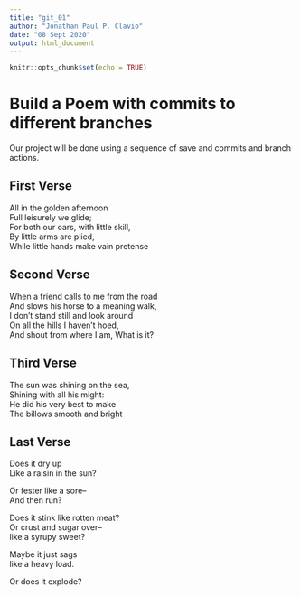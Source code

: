 ```yaml
---
title: "git_01"
author: "Jonathan Paul P. Clavio"
date: "08 Sept 2020"
output: html_document
---
```


```r
knitr::opts_chunk$set(echo = TRUE)
```
# Build a Poem with commits to different branches
Our project will be done using a sequence of save and commits and branch actions.
<!-- Do not modify or change any text in "!--" bracketed areas such as this --- these are instructions to
you, if you change any of this the git program will notice it and compromise your git merging strategy !-->

## First Verse 
<!--Put the first five lines of a poem by Lewis Carrol in this section!-->

All in the golden afternoon  
Full leisurely we glide;  
For both our oars, with little skill,  
By little arms are plied,  
While little hands make vain pretense  
  

## Second Verse
<!--Put the first five lines of a poem by Robert Frost here!-->

When a friend calls to me from the road  
And slows his horse to a meaning walk,  
I don't stand still and look around  
On all the hills I haven't hoed,  
And shout from where I am, What is it?  
  

## Third Verse
<!--Put the first two verses of The Walrus and the Carpenter here!-->

The sun was shining on the sea,  
  Shining with all his might:  
He did his very best to make  
  The billows smooth and bright  
  

## Last Verse
<!--Put a short poem of your choice 8-20 lines,here!-->

Does it dry up  
Like a raisin in the sun?  

Or fester like a sore--  
And then run?  

Does it stink like rotten meat?  
Or crust and sugar over--  
like a syrupy sweet?  

Maybe it just sags  
like a heavy load.  

Or does it explode?  
  
